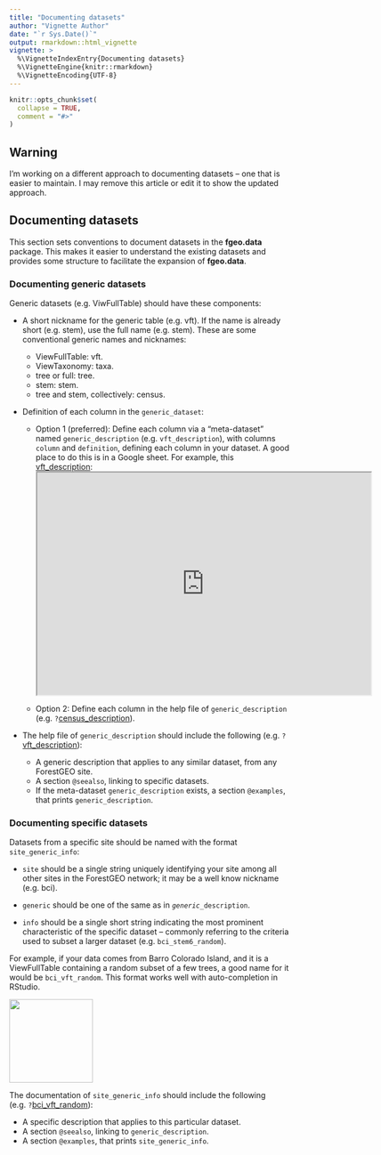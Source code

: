 ```yaml
---
title: "Documenting datasets"
author: "Vignette Author"
date: "`r Sys.Date()`"
output: rmarkdown::html_vignette
vignette: >
  %\VignetteIndexEntry{Documenting datasets}
  %\VignetteEngine{knitr::rmarkdown}
  %\VignetteEncoding{UTF-8}
---
```


```r
knitr::opts_chunk$set(
  collapse = TRUE,
  comment = "#>"
)
```

## Warning

I'm working on a different approach to documenting datasets -- one that is easier to maintain. I may remove this article or edit it to show the updated approach.

## Documenting datasets

This section sets conventions to document datasets in the __fgeo.data__ package. This makes it easier to understand the existing datasets and provides some structure to facilitate the expansion of __fgeo.data__.

### Documenting generic datasets

Generic datasets (e.g. ViwFullTable) should have these components:

* A short nickname for the generic table (e.g. vft). If the name is already short (e.g. stem), use the full name (e.g. stem). These are some conventional generic names and nicknames:
    * ViewFullTable: vft.
    * ViewTaxonomy: taxa.
    * tree or full: tree.
    * stem: stem.
    * tree and stem, collectively: census.

* Definition of each column in the `generic_dataset`:

    * Option 1 (preferred): Define each column via a "meta-dataset" named `generic_description` (e.g. `vft_description`), with columns `column` and `definition`, defining each column in your dataset. A good place to do this is in a Google sheet. For example, this [vft_description](https://docs.google.com/spreadsheets/d/1rny_Jy0Itmz6ZU8m5pDMXWphhS8LunS77KwXjUEwP4U/edit#gid=0):
    <iframe src="https://docs.google.com/spreadsheets/d/e/2PACX-1vRAcvhlST4Jgo3KSH5p2vbu8osC1O8YEBzzq4f-qCZyKxoHbZeSY5qbtS8Ss6RgVysAl1C7N9QRJKtc/pubhtml?widget=true&amp;headers=false" width=600 height=400></iframe>

    * Option 2: Define each column in the help file of `generic_description` (e.g. `?`[census_description](https://forestgeo.github.io/fgeo.data/reference/census_description.html)).

* The help file of `generic_description` should include the following (e.g. `?`[vft_description](https://forestgeo.github.io/fgeo.data/reference/vft_description.html)):
    * A generic description that applies to any similar dataset, from any ForestGEO site.
    * A section `@seealso`, linking to specific datasets.
    * If the meta-dataset `generic_description` exists, a section `@examples`, that prints `generic_description`.

### Documenting specific datasets

Datasets from a specific site should be named with the format `site_generic_info`:

* `site` should be a single string uniquely identifying your site among all other sites in the ForestGEO network; it may be a well know nickname (e.g. bci). 
* `generic` should be one of the same as in _`generic`_`_description`. 

* `info` should be a single short string indicating the most prominent characteristic of the specific dataset -- commonly referring to the criteria used to subset a larger dataset (e.g. `bci_stem6_random`).

For example, if your data comes from Barro Colorado Island, and it is a ViewFullTable containing a random subset of a few trees, a good name for it would be `bci_vft_random`. This format works well with auto-completion in RStudio.

<img src="https://i.imgur.com/nFiBnrn.png" align="center" height=150 />

The documentation of `site_generic_info` should include the following (e.g. `?`[bci_vft_random](https://forestgeo.github.io/fgeo.data/reference/vft_bci.html)):

* A specific description that applies to this particular dataset.
* A section `@seealso`, linking to `generic_description`.
* A section `@examples`, that prints `site_generic_info`.
